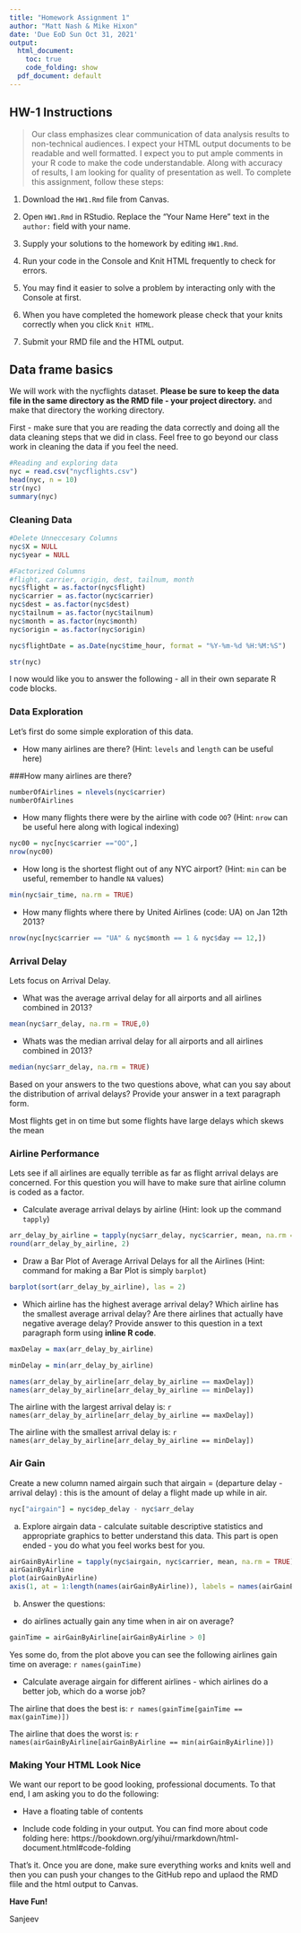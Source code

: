---
title: "Homework Assignment 1"
author: "Matt Nash & Mike Hixon"
date: 'Due EoD Sun Oct 31, 2021'
output:
  html_document:
    toc: true
    code_folding: show
  pdf_document: default
---

## HW-1 Instructions

> Our class emphasizes clear communication of data analysis results to non-technical audiences. I expect your HTML output documents to be readable and well formatted. I expect you to put ample comments in your R code to make the code understandable. Along with accuracy of results, I am looking for quality of presentation as well. To complete this assignment, follow these steps:

1. Download the `HW1.Rmd` file from Canvas. 

3. Open `HW1.Rmd` in RStudio. Replace the "Your Name Here" text in the `author:` field with your name.

4. Supply your solutions to the homework by editing `HW1.Rmd`.

5. Run your code in the Console and Knit HTML frequently to check for errors.

6. You may find it easier to solve a problem by interacting only with the Console at first. 

7. When you have completed the homework please check that your knits correctly when you click `Knit HTML`.

8. Submit your RMD file and the HTML output.


## Data frame basics

We will work with the nycflights dataset. **Please be sure to keep the data file in the same directory as the RMD file - your project directory.** and make that directory the working directory.

First - make sure that you are reading the data correctly and doing all the data cleaning steps that we did in class. Feel free to go beyond our class work in cleaning the data if you feel the need. 


```{r, cache=TRUE}
#Reading and exploring data
nyc = read.csv("nycflights.csv")
head(nyc, n = 10)
str(nyc)
summary(nyc)
```
### Cleaning Data
```{r}
#Delete Unneccesary Columns
nyc$X = NULL
nyc$year = NULL
```


```{r}
#Factorized Columns
#flight, carrier, origin, dest, tailnum, month
nyc$flight = as.factor(nyc$flight)
nyc$carrier = as.factor(nyc$carrier)
nyc$dest = as.factor(nyc$dest)
nyc$tailnum = as.factor(nyc$tailnum)
nyc$month = as.factor(nyc$month)
nyc$origin = as.factor(nyc$origin)

nyc$flightDate = as.Date(nyc$time_hour, format = "%Y-%m-%d %H:%M:%S")

str(nyc)

```





I now would like you to answer the following - all in their own separate R code blocks.

### Data Exploration

Let's first do some simple exploration of this data. 

- How many airlines are there? (Hint: `levels` and `length` can be useful here)

###How many airlines are there?
```{r}
numberOfAirlines = nlevels(nyc$carrier)
numberOfAirlines

```


- How many flights there were by the airline with code `OO`? (Hint: `nrow` can be useful here along with logical indexing)

```{r}
nyc00 = nyc[nyc$carrier =="OO",]
nrow(nyc00)
```


- How long is the shortest flight out of any NYC airport? (Hint: `min` can be useful, remember to handle `NA` values)

```{r}
min(nyc$air_time, na.rm = TRUE)
```


- How many flights where there by United Airlines (code: UA) on Jan 12th 2013?

```{r}
nrow(nyc[nyc$carrier == "UA" & nyc$month == 1 & nyc$day == 12,])
```


### Arrival Delay

Lets focus on Arrival Delay.

- What was the average arrival delay for all airports and all airlines combined in 2013? 

```{r}
mean(nyc$arr_delay, na.rm = TRUE,0)


```


- Whats was the median arrival delay for all airports and all airlines combined in 2013?

```{r}
median(nyc$arr_delay, na.rm = TRUE)

```


Based on your answers to the two questions above, what can you say about the distribution of arrival delays? Provide your answer in a text paragraph form.

Most flights get in on time but some flights have large delays which skews the mean

### Airline Performance

Lets see if all airlines are equally terrible as far as flight arrival delays are concerned. For this question you will have to make sure that airline column is coded as a factor.

- Calculate average arrival delays by airline (Hint: look up the command `tapply`)

```{r}
arr_delay_by_airline = tapply(nyc$arr_delay, nyc$carrier, mean, na.rm = TRUE)
round(arr_delay_by_airline, 2)

```


- Draw a Bar Plot of Average Arrival Delays for all the Airlines (Hint: command for making a Bar Plot is simply `barplot`)

```{r}
barplot(sort(arr_delay_by_airline), las = 2)
```


- Which airline has the highest average arrival delay? Which airline has the smallest average arrival delay? Are there airlines that actually have negative average delay? Provide answer to this question in a text paragraph form using **inline R code**.

```{r}
maxDelay = max(arr_delay_by_airline)

minDelay = min(arr_delay_by_airline)

names(arr_delay_by_airline[arr_delay_by_airline == maxDelay])
names(arr_delay_by_airline[arr_delay_by_airline == minDelay])

```
The airline with the largest arrival delay is: `r names(arr_delay_by_airline[arr_delay_by_airline == maxDelay])`

The airline with the smallest arrival delay is: `r names(arr_delay_by_airline[arr_delay_by_airline == minDelay])`

### Air Gain

Create a new column named airgain such that airgain = (departure delay - arrival delay) : this is the amount of delay a flight made up while in air.

```{r}
nyc["airgain"] = nyc$dep_delay - nyc$arr_delay

```


a) Explore airgain data - calculate suitable descriptive statistics and appropriate graphics to better understand this data. This part is open ended - you do what you feel works best for you.

```{r}
airGainByAirline = tapply(nyc$airgain, nyc$carrier, mean, na.rm = TRUE)
airGainByAirline
plot(airGainByAirline)
axis(1, at = 1:length(names(airGainByAirline)), labels = names(airGainByAirline), las=2)

```


b) Answer the questions:

  - do airlines actually gain any time when in air on average? 
  
```{r}

gainTime = airGainByAirline[airGainByAirline > 0]
```
  
  
  Yes some do, from the plot above you can see the following airlines gain time on average: `r names(gainTime)`
  

  - Calculate average airgain for different airlines - which airlines do a better job, which do a worse job? 
  

  

The airline that does the best is:  `r names(gainTime[gainTime == max(gainTime)])`

The airline that does the worst is: `r names(airGainByAirline[airGainByAirline == min(airGainByAirline)])`


### Making Your HTML Look Nice

We want our report to be good looking, professional documents. To that end, I am asking you to do the following:

- Have a floating table of contents

- Include code folding in your output. You can find more about code folding here: https://bookdown.org/yihui/rmarkdown/html-document.html#code-folding


That's it. Once you are done, make sure everything works and knits well and then you can push your changes to the GitHub repo and uplaod the RMD flile and the html output to Canvas.

**Have Fun!**

Sanjeev
